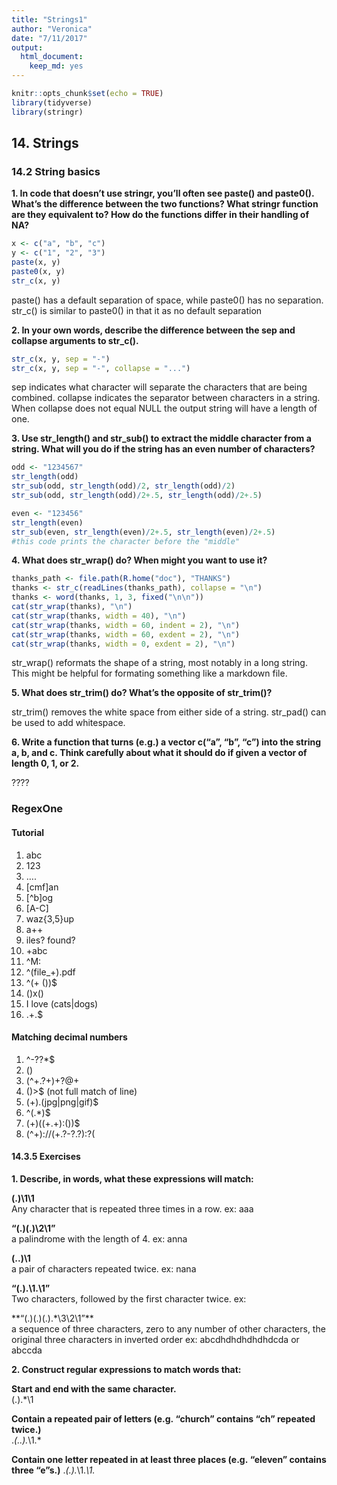 ```yaml
---
title: "Strings1"
author: "Veronica"
date: "7/11/2017"
output: 
  html_document: 
    keep_md: yes
---
```


```r
knitr::opts_chunk$set(echo = TRUE)
library(tidyverse)
library(stringr)
```

## 14. Strings

### 14.2 String basics

**1. In code that doesn’t use stringr, you’ll often see paste() and paste0(). What’s the difference between the two functions? What stringr function are they equivalent to? How do the functions differ in their handling of NA?**

```r
x <- c("a", "b", "c")
y <- c("1", "2", "3")
paste(x, y)
paste0(x, y)
str_c(x, y)
```

paste() has a default separation of space, while paste0() has no separation. str_c() is similar to paste0() in that it as no default separation

**2. In your own words, describe the difference between the sep and collapse arguments to str_c().**

```r
str_c(x, y, sep = "-")
str_c(x, y, sep = "-", collapse = "...")
```

sep indicates what character will separate the characters that are being combined. collapse indicates the separator between characters in a string. When collapse does not equal NULL the output string will have a length of one. 

**3. Use str_length() and str_sub() to extract the middle character from a string. What will you do if the string has an even number of characters?**

```r
odd <- "1234567"
str_length(odd)
str_sub(odd, str_length(odd)/2, str_length(odd)/2)
str_sub(odd, str_length(odd)/2+.5, str_length(odd)/2+.5)

even <- "123456"
str_length(even)
str_sub(even, str_length(even)/2+.5, str_length(even)/2+.5)
#this code prints the character before the "middle"
```

**4. What does str_wrap() do? When might you want to use it?**

```r
thanks_path <- file.path(R.home("doc"), "THANKS")
thanks <- str_c(readLines(thanks_path), collapse = "\n")
thanks <- word(thanks, 1, 3, fixed("\n\n"))
cat(str_wrap(thanks), "\n")
cat(str_wrap(thanks, width = 40), "\n")
cat(str_wrap(thanks, width = 60, indent = 2), "\n")
cat(str_wrap(thanks, width = 60, exdent = 2), "\n")
cat(str_wrap(thanks, width = 0, exdent = 2), "\n")
```

str_wrap() reformats the shape of a string, most notably in a long string. This might be helpful for formating something like a markdown file.

**5. What does str_trim() do? What’s the opposite of str_trim()?**

str_trim() removes the white space from either side of a string. str_pad() can be used to add whitespace.

**6. Write a function that turns (e.g.) a vector c("a", "b", "c") into the string a, b, and c. Think carefully about what it should do if given a vector of length 0, 1, or 2.**

????

### RegexOne  
#### Tutorial 

1. abc  
2. 123  
3. ...\.  
4. [cmf]an  
5. [^b]og  
6. [A-C]\w\w  
7. waz{3,5}up  
8. a+\w+  
9. \d* files? found\?  
10. \d.\s+abc  
11. ^M\w*: \w*  
12. ^(file_\w+).pdf  
13. ^(\w+ (\d+))$  
14. (\d{4})x(\d{3,4})  
15. I love (cats|dogs)  
16. .+\.$   

#### Matching decimal numbers

1. ^\-?\d*.?\d*.*\d+$  
2. (\d{3})  
3. (^\w+\.?\w+)\+?\w*\@\S+  
4. (\w*)\>$ (not full match of line)  
5. (\w+)\.(jpg|png|gif)$  
6. ^\s*(.*)$  
7. (\w+)\((\w+\.\w+)\:(\d+)\)$  
8. (^\w+)\:\/\/(\w+\.?\-?\w*\.?\w*)\:?(\d*)  

#### 14.3.5 Exercises

**1. Describe, in words, what these expressions will match:**  

**(.)\1\1**  
Any character that is repeated three times in a row. ex: aaa

**"(.)(.)\\2\\1"**  
a palindrome with the length of 4. ex: anna

**(..)\1**  
a pair of characters repeated twice. ex: nana

**"(.).\\1.\\1"**  
Two characters, followed by the first character twice. ex: 

**"(.)(.)(.).*\\3\\2\\1"**  
a sequence of three characters, zero to any number of other characters, the original three characters in inverted order ex: abcdhdhdhdhdhdcda or abccda

**2. Construct regular expressions to match words that:**

**Start and end with the same character.**  
(.).*\1

**Contain a repeated pair of letters (e.g. “church” contains “ch” repeated twice.)**  
.*(..).*\1.*

**Contain one letter repeated in at least three places (e.g. “eleven” contains three “e”s.)**
.*(.).*\1.*\1.*
